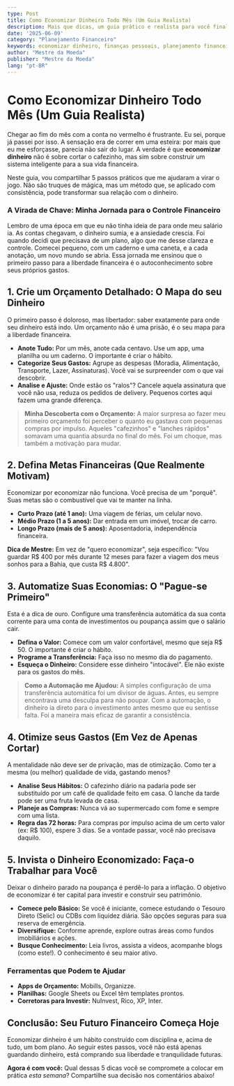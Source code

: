 ```yaml
---
type: Post
title: Como Economizar Dinheiro Todo Mês (Um Guia Realista)
description: Mais que dicas, um guia prático e realista para você finalmente conseguir economizar dinheiro todo mês e construir seu futuro financeiro.
date: '2025-06-09'
category: "Planejamento Financeiro"
keywords: economizar dinheiro, finanças pessoais, planejamento financeiro, orçamento, como juntar dinheiro
author: "Mestre da Moeda"
publisher: "Mestre da Moeda"
lang: "pt-BR"
---
```



# Como Economizar Dinheiro Todo Mês (Um Guia Realista)

Chegar ao fim do mês com a conta no vermelho é frustrante. Eu sei, porque já passei por isso. A sensação era de correr em uma esteira: por mais que eu me esforçasse, parecia não sair do lugar. A verdade é que **economizar dinheiro** não é sobre cortar o cafezinho, mas sim sobre construir um sistema inteligente para a sua vida financeira.

Neste guia, vou compartilhar 5 passos práticos que me ajudaram a virar o jogo. Não são truques de mágica, mas um método que, se aplicado com consistência, pode transformar sua relação com o dinheiro.

### A Virada de Chave: Minha Jornada para o Controle Financeiro

Lembro de uma época em que eu não tinha ideia de para onde meu salário ia. As contas chegavam, o dinheiro sumia, e a ansiedade crescia. Foi quando decidi que precisava de um plano, algo que me desse clareza e controle. Comecei pequeno, com um caderno e uma caneta, e a cada anotação, um novo mundo se abria. Essa jornada me ensinou que o primeiro passo para a liberdade financeira é o autoconhecimento sobre seus próprios gastos.

## 1. Crie um Orçamento Detalhado: O Mapa do seu Dinheiro

O primeiro passo é doloroso, mas libertador: saber exatamente para onde seu dinheiro está indo. Um orçamento não é uma prisão, é o seu mapa para a liberdade financeira.

*   **Anote Tudo:** Por um mês, anote cada centavo. Use um app, uma planilha ou um caderno. O importante é criar o hábito.
*   **Categorize Seus Gastos:** Agrupe as despesas (Moradia, Alimentação, Transporte, Lazer, Assinaturas). Você vai se surpreender com o que vai descobrir.
*   **Analise e Ajuste:** Onde estão os "ralos"? Cancele aquela assinatura que você não usa, reduza os pedidos de delivery. Pequenos cortes aqui fazem uma grande diferença.

> **Minha Descoberta com o Orçamento:** A maior surpresa ao fazer meu primeiro orçamento foi perceber o quanto eu gastava com pequenas compras por impulso. Aqueles "cafezinhos" e "lanches rápidos" somavam uma quantia absurda no final do mês. Foi um choque, mas também a motivação para mudar.

## 2. Defina Metas Financeiras (Que Realmente Motivam)

Economizar por economizar não funciona. Você precisa de um "porquê". Suas metas são o combustível que vai te manter na linha.

*   **Curto Prazo (até 1 ano):** Uma viagem de férias, um celular novo.
*   **Médio Prazo (1 a 5 anos):** Dar entrada em um imóvel, trocar de carro.
*   **Longo Prazo (mais de 5 anos):** Aposentadoria, independência financeira.

**Dica de Mestre:** Em vez de "quero economizar", seja específico: "Vou guardar R$ 400 por mês durante 12 meses para fazer a viagem dos meus sonhos para a Bahia, que custa R$ 4.800".

<Ad slot="6922916787" />

## 3. Automatize Suas Economias: O "Pague-se Primeiro"

Esta é a dica de ouro. Configure uma transferência automática da sua conta corrente para uma conta de investimentos ou poupança assim que o salário cair.

*   **Defina o Valor:** Comece com um valor confortável, mesmo que seja R$ 50. O importante é criar o hábito.
*   **Programe a Transferência:** Faça isso no mesmo dia do pagamento.
*   **Esqueça o Dinheiro:** Considere esse dinheiro "intocável". Ele não existe para os gastos do mês.

> **Como a Automação me Ajudou:** A simples configuração de uma transferência automática foi um divisor de águas. Antes, eu sempre encontrava uma desculpa para não poupar. Com a automação, o dinheiro ia direto para o investimento antes mesmo que eu sentisse falta. Foi a maneira mais eficaz de garantir a consistência.

## 4. Otimize seus Gastos (Em Vez de Apenas Cortar)

A mentalidade não deve ser de privação, mas de otimização. Como ter a mesma (ou melhor) qualidade de vida, gastando menos?

*   **Analise Seus Hábitos:** O cafezinho diário na padaria pode ser substituído por um café de qualidade feito em casa. O lanche da tarde pode ser uma fruta levada de casa.
*   **Planeje as Compras:** Nunca vá ao supermercado com fome e sempre com uma lista.
*   **Regra das 72 horas:** Para compras por impulso acima de um certo valor (ex: R$ 100), espere 3 dias. Se a vontade passar, você não precisava daquilo.

## 5. Invista o Dinheiro Economizado: Faça-o Trabalhar para Você

Deixar o dinheiro parado na poupança é perdê-lo para a inflação. O objetivo de economizar é ter capital para investir e construir seu patrimônio.

*   **Comece pelo Básico:** Se você é iniciante, comece estudando o Tesouro Direto (Selic) ou CDBs com liquidez diária. São opções seguras para sua reserva de emergência.
*   **Diversifique:** Conforme aprende, explore outras áreas como fundos imobiliários e ações.
*   **Busque Conhecimento:** Leia livros, assista a vídeos, acompanhe blogs (como este!). O conhecimento é seu maior ativo.

### Ferramentas que Podem te Ajudar

*   **Apps de Orçamento:** Mobills, Organizze.
*   **Planilhas:** Google Sheets ou Excel têm templates prontos.
*   **Corretoras para Investir:** NuInvest, Rico, XP, Inter.

## Conclusão: Seu Futuro Financeiro Começa Hoje

Economizar dinheiro é um hábito construído com disciplina e, acima de tudo, um bom plano. Ao seguir estes passos, você não está apenas guardando dinheiro, está comprando sua liberdade e tranquilidade futuras.

**Agora é com você:** Qual dessas 5 dicas você se compromete a colocar em prática *esta semana*? Compartilhe sua decisão nos comentários abaixo!